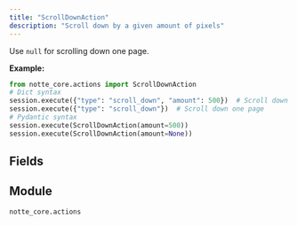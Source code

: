 ```yaml
---
title: "ScrollDownAction"
description: "Scroll down by a given amount of pixels"
---
```


Use `null` for scrolling down one page.

**Example:**
```python
from notte_core.actions import ScrollDownAction
# Dict syntax
session.execute({"type": "scroll_down", "amount": 500})  # Scroll down 500 pixels
session.execute({"type": "scroll_down"})  # Scroll down one page
# Pydantic syntax
session.execute(ScrollDownAction(amount=500))
session.execute(ScrollDownAction(amount=None))
```

## Fields

<ParamField path="type" type="Literal['scroll_down']" default="scroll_down">
</ParamField>

<ParamField path="category" type="str" default="Special Browser Actions">
</ParamField>

<ParamField path="description" type="str" default="Scroll down by a given amount of pixels. Use `null` for scrolling down one page">
</ParamField>

<ParamField path="amount" type="UnionType[int, None]">
</ParamField>


## Module

`notte_core.actions`
